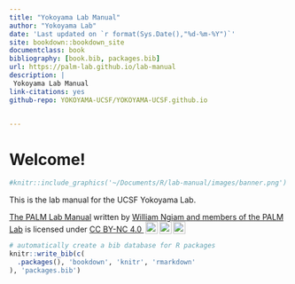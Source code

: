 ```yaml
--- 
title: "Yokoyama Lab Manual"
author: "Yokoyama Lab"
date: 'Last updated on `r format(Sys.Date(),"%d-%m-%Y")`'
site: bookdown::bookdown_site
documentclass: book
bibliography: [book.bib, packages.bib]
url: https://palm-lab.github.io/lab-manual
description: |
 Yokoyama Lab Manual
link-citations: yes
github-repo: YOKOYAMA-UCSF/YOKOYAMA-UCSF.github.io


---
```


# Welcome! {-}

```r
#knitr::include_graphics('~/Documents/R/lab-manual/images/banner.png')
```
This is the lab manual for the UCSF Yokoyama Lab.


<p xmlns:cc="http://creativecommons.org/ns#" xmlns:dct="http://purl.org/dc/terms/"><a property="dct:title" rel="cc:attributionURL" href="https://palm-lab.github.io/lab-manual">The PALM Lab Manual</a> written by <a rel="cc:attributionURL dct:creator" property="cc:attributionName" href="https://palm-lab.github.io">William Ngiam and members of the PALM Lab</a> is licensed under <a href="http://creativecommons.org/licenses/by-nc/4.0/?ref=chooser-v1" target="_blank" rel="license noopener noreferrer" style="display:inline-block;">CC BY-NC 4.0 <img style="height:22px!important;margin-left:3px;vertical-align:text-bottom;" src="https://mirrors.creativecommons.org/presskit/icons/cc.svg?ref=chooser-v1"><img style="height:22px!important;margin-left:3px;vertical-align:text-bottom;" src="https://mirrors.creativecommons.org/presskit/icons/by.svg?ref=chooser-v1"><img style="height:22px!important;margin-left:3px;vertical-align:text-bottom;" src="https://mirrors.creativecommons.org/presskit/icons/nc.svg?ref=chooser-v1"></a></p>

```r
# automatically create a bib database for R packages
knitr::write_bib(c(
  .packages(), 'bookdown', 'knitr', 'rmarkdown'
), 'packages.bib')
```
